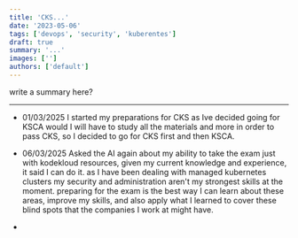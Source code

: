 ```yaml
---
title: 'CKS...'
date: '2023-05-06'
tags: ['devops', 'security', 'kuberentes']
draft: true
summary: '...'
images: ['']
authors: ['default']
---
```


write a summary here?

---

- 01/03/2025 I started my preparations for CKS as Ive decided going for KSCA would I will have to study all the materials and more in order to pass CKS, so I decided to go for CKS first and then KSCA.

- 06/03/2025 Asked the AI again about my ability to take the exam just with kodekloud resources, given my current knowledge and experience, it said I can do it.
  as I have been dealing with managed kubernetes clusters my security and administration aren't my strongest skills at the moment.
  preparing for the exam is the best way I can learn about these areas, improve my skills, and also apply what I learned to cover these blind spots that the companies I work at
  might have.

-

